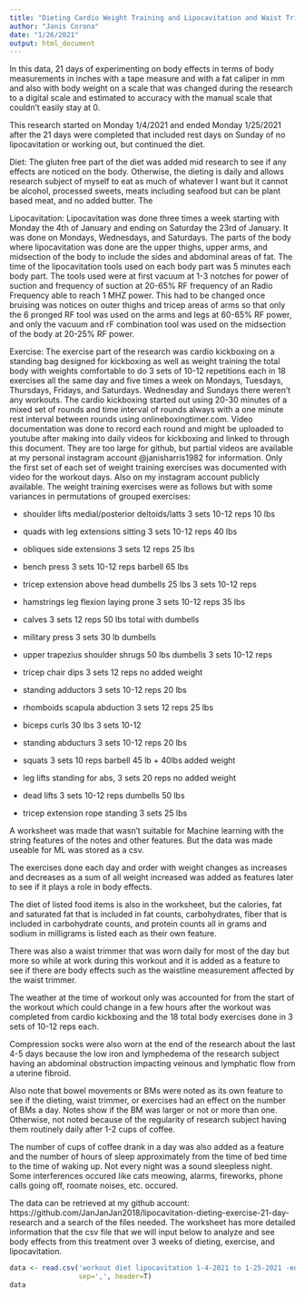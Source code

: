 ---
title: "Dieting Cardio Weight Training and Lipocavitation and Waist Trimmer"
author: "Janis Corona"
date: "1/26/2021"
output: html_document
---

In this data, 21 days of experimenting on body effects in terms of body measurements in inches with a tape measure and with a fat caliper in mm and also with body weight on a scale that was changed during the research to a digital scale and estimated to accuracy with the manual scale that couldn't easily stay at 0. 

This research started on Monday 1/4/2021 and ended Monday 1/25/2021 after the 21 days were completed that included rest days on Sunday of no lipocavitation or working out, but continued the diet. 

Diet:
The gluten free part of the diet was added mid research to see if any effects are noticed on the body. Otherwise, the dieting is daily and allows research subject of myself to eat as much of whatever I want but it cannot be alcohol, processed sweets, meats including seafood but can be plant based meat, and no added butter. The 

Lipocavitation:
Lipocavitation was done three times a week starting with Monday the 4th of January and ending on Saturday the 23rd of January. It was done on Mondays, Wednesdays, and Saturdays. The parts of the body where lipocavitation was done are the upper thighs, upper arms, and midsection of the body to include the sides and abdominal areas of fat. The time of the lipocavitation tools used on each body part was 5 minutes each body part. The tools used were at first vacuum at 1-3 notches for power of suction and frequency of suction at 20-65% RF frequency of an Radio Frequency able to reach 1 MHZ power. This had to be changed once bruising was notices on outer thighs and tricep areas of arms so that only the 6 pronged RF tool was used on the arms and legs at 60-65% RF power, and only the vacuum and rF combination tool was used on the midsection of the body at 20-25% RF power. 

Exercise:
The exercise part of the research was cardio kickboxing on a standing bag designed for kickboxing as well as weight training the total body with weights comfortable to do 3 sets of 10-12 repetitions each in 18 exercises all the same day and five times a week on Mondays, Tuesdays, Thursdays, Fridays, and Saturdays. Wednesday and Sundays there weren't any workouts. The cardio kickboxing started out using 20-30 minutes of a mixed set of rounds and time interval of rounds always with a one minute rest interval between rounds using onlineboxingtimer.com. Video documentation was done to record each round and might be uploaded to youtube after making into daily videos for kickboxing and linked to through this document. They are too large for github, but partial videos are available at my personal instagram account @janisharris1982 for information. Only the first set of each set of weight training exercises was documented with video for the workout days. Also on my instagram account publicly available. The weight training exercises were as follows but with some variances in permutations of grouped exercises:

- shoulder lifts medial/posterior deltoids/latts 3 sets 10-12 reps 10 lbs
- quads with leg extensions sitting 3 sets 10-12 reps 40 lbs
- obliques side extensions 3 sets 12 reps 25 lbs
- bench press 3 sets 10-12 reps barbell 65 lbs 

- tricep extension above head dumbells 25 lbs 3 sets 10-12 reps
- hamstrings leg flexion laying prone 3 sets 10-12 reps 35 lbs
- calves 3 sets 12 reps 50 lbs total with dumbells
- military press 3 sets 30 lb dumbells
- upper trapezius shoulder shrugs 50 lbs dumbells 3 sets 10-12 reps

- tricep chair dips 3 sets 12 reps no added weight
- standing adductors 3 sets 10-12 reps 20 lbs
- rhomboids scapula abduction 3 sets 12 reps 25 lbs
- biceps curls 30 lbs 3 sets 10-12 
- standing abducturs 3 sets 10-12 reps 20 lbs

- squats 3 sets 10 reps barbell 45 lb + 40lbs added weight
- leg lifts standing for abs, 3 sets 20 reps no added weight
- dead lifts 3 sets 10-12 reps dumbells 50 lbs 
- tricep extension rope standing 3 sets 25 lbs

A worksheet was made that wasn't suitable for Machine learning with the string features of the notes and other features. But the data was made useable for ML was stored as a csv.

The exercises done each day and order with weight changes as increases and decreases as a sum of all weight increased was added as features later to see if it plays a role in body effects.

The diet of listed food items is also in the worksheet, but the calories, fat and saturated fat that is included in fat counts, carbohydrates, fiber that is included in carbohydrate counts, and protein counts all in grams and sodium in milligrams is listed each as their own feature.

There was also a waist trimmer that was worn daily for most of the day but more so while at work during this workout and it is added as a feature to see if there are body effects such as the waistline measurement affected by the waist trimmer.

The weather at the time of workout only was accounted for from the start of the workout which could change in a few hours after the workout was completed from cardio kickboxing and the 18 total body exercises done in 3 sets of 10-12 reps each.

Compression socks were also worn at the end of the research about the last 4-5 days because the low iron and lymphedema of the research subject having an abdominal obstruction impacting veinous and lymphatic flow from a uterine fibroid. 

Also note that bowel movements or BMs were noted as its own feature to see if the dieting, waist trimmer, or exercises had an effect on the number of BMs a day. Notes show if the BM was larger or not or more than one. Otherwise, not noted because of the regularity of research subject having them routinely daily after 1-2 cups of coffee.

The number of cups of coffee drank in a day was also added as a feature and the number of hours of sleep approximately from the time of bed time to the time of waking up. Not every night was a sound sleepless night. Some interferences occured like cats meowing, alarms, fireworks, phone calls going off, roomate noises, etc. occured.

The data can be retrieved at my github account: https://github.com/JanJanJan2018/lipocavitation-dieting-exercise-21-day-research and a search of the files needed. The worksheet has more detailed information that the csv file that we will input below to analyze and see body effects from this treatment over 3 weeks of dieting, exercise, and lipocavitation. 



```{r}
data <- read.csv('workout diet lipocavitation 1-4-2021 to 1-25-2021 -edited for ML.csv',
                 sep=',', header=T)
data
```

```{r}

```

```{r}

```

